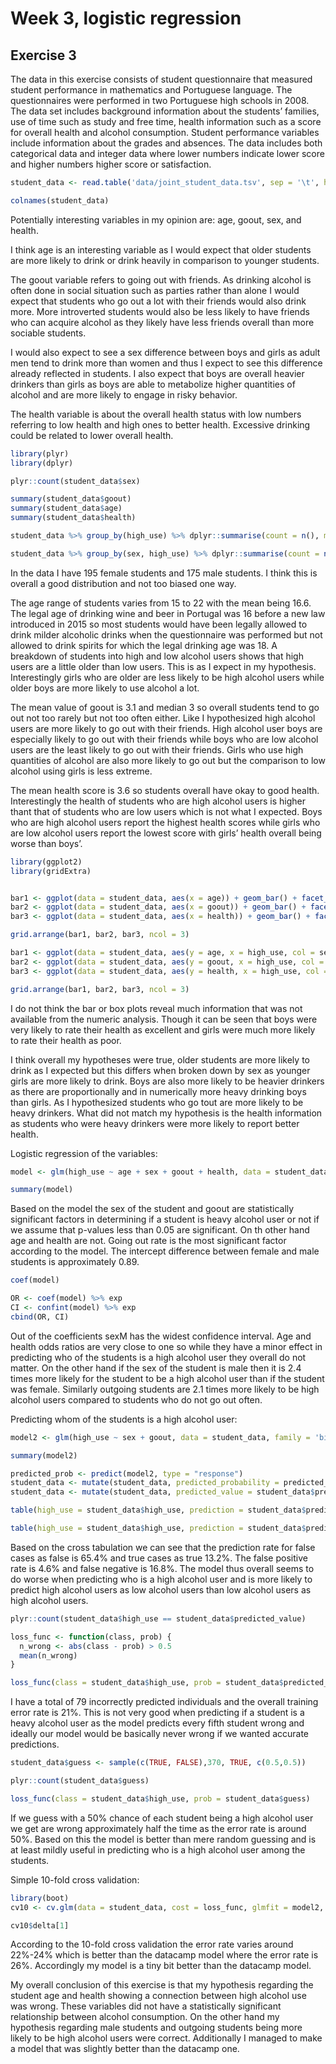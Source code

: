 # Week 3, logistic regression

## Exercise 3

The data in this exercise consists of student questionnaire that measured student performance in mathematics and Portuguese language. The questionnaires were performed in two Portuguese high schools in 2008. The data set includes background information about the students' families, use of time such as study and free time,  health information such as a score for overall health and alcohol consumption. Student performance variables include information about the grades and absences. The data includes both categorical data and integer data where lower numbers indicate lower score and higher numbers higher score or satisfaction.

```r

student_data <- read.table('data/joint_student_data.tsv', sep = '\t', header = TRUE)

colnames(student_data)

```
Potentially interesting variables in my opinion are: age, goout, sex, and health. 

I think age is an interesting variable as I would expect that older students are more likely to drink or drink heavily in comparison to younger students. 

The goout variable refers to going out with friends. As drinking alcohol is often done in social situation such as parties rather than alone I would expect that students who go out a lot with their friends would also drink more. More introverted students would also be less likely to have friends who can acquire alcohol as they likely have less friends overall than more sociable students.

I would also expect to see a sex difference between boys and girls as adult men tend to drink more than women and thus I expect to see this difference already reflected in students. I also expect that boys are overall heavier drinkers than girls as boys are able to metabolize higher quantities of alcohol and are more likely to engage in risky behavior.

The health variable is about the overall health status with low numbers referring to low health and high ones to better health. Excessive drinking could be related to lower overall health.

```r
library(plyr)
library(dplyr)

plyr::count(student_data$sex)

summary(student_data$goout)
summary(student_data$age)
summary(student_data$health)

student_data %>% group_by(high_use) %>% dplyr::summarise(count = n(), mean_health = mean(health), mean_goout = mean(goout), mean_age = mean(age))

student_data %>% group_by(sex, high_use) %>% dplyr::summarise(count = n(), mean_health = mean(health), mean_goout = mean(goout), mean_age = mean(age))

```
In the data I have 195 female students and 175 male students. I think this is overall a good distribution and not too biased one way. 

The age range of students varies from 15 to 22 with the mean being 16.6. The legal age of drinking wine and beer in Portugal was 16 before a new law introduced in 2015 so most students would have been legally allowed to drink milder alcoholic drinks when the questionnaire was performed but not allowed to drink spirits for which the legal drinking age was 18. A breakdown of students into high and low alcohol users shows that high users are a little older than low users. This is as I expect in my hypothesis. Interestingly girls who are older are less likely to be high alcohol users while older boys are more likely to use alcohol a lot.

The mean value of goout is 3.1 and median 3 so overall students tend to go out not too rarely but not too often either. Like I hypothesized high alcohol users are more likely to go out with their friends. High alcohol user boys are especially likely to go out with their friends while boys who are low alcohol users are the least likely to go out with their friends. Girls who use high quantities of alcohol are also more likely to go out but the comparison to low alcohol using girls is less extreme.

The mean health score is 3.6 so students overall have okay to good health. Interestingly the health of students who are high alcohol users is higher thant that of students who are low users which is not what I expected. Boys who are high alcohol users report the highest health scores while girls who are low alcohol users report the lowest score with girls' health overall being worse than boys'. 



```r
library(ggplot2)
library(gridExtra)


bar1 <- ggplot(data = student_data, aes(x = age)) + geom_bar() + facet_wrap("sex") + ggtitle("student age")
bar2 <- ggplot(data = student_data, aes(x = goout)) + geom_bar() + facet_wrap("sex") + ggtitle("going out rate")
bar3 <- ggplot(data = student_data, aes(x = health)) + geom_bar() + facet_wrap("sex") + ggtitle("health of students")

grid.arrange(bar1, bar2, bar3, ncol = 3)

bar1 <- ggplot(data = student_data, aes(y = age, x = high_use, col = sex)) + geom_boxplot() + ggtitle("student age")
bar2 <- ggplot(data = student_data, aes(y = goout, x = high_use, col = sex)) + geom_boxplot() + ggtitle("going out rate")
bar3 <- ggplot(data = student_data, aes(y = health, x = high_use, col = sex)) + geom_boxplot()  + ggtitle("health of students")

grid.arrange(bar1, bar2, bar3, ncol = 3)

```

I do not think the bar or box plots reveal much information that was not available from the numeric analysis. Though it can be seen that boys were very likely to rate their health as excellent and girls were much more likely to rate their health as poor. 

I think overall my hypotheses were true, older students are more likely to drink as I expected but this differs when broken down by sex as younger girls are more likely to drink. Boys are also more likely to be heavier drinkers as there are proportionally and in numerically more heavy drinking boys than girls. As I hypothesized students who go tout are more likely to be heavy drinkers. What did not match my hypothesis is the health information as students who were heavy drinkers were more likely to report better health.


Logistic regression of the variables:

```r
model <- glm(high_use ~ age + sex + goout + health, data = student_data, family = 'binomial')

summary(model)

```

Based on the model the sex of the student and goout are statistically significant factors in determining if a student is heavy alcohol user or not if we assume that p-values less than 0.05 are significant. On th other hand age and health are not. Going out rate is the most significant factor according to the model. The intercept difference between female and male students is approximately 0.89.

```r

coef(model)

OR <- coef(model) %>% exp
CI <- confint(model) %>% exp
cbind(OR, CI)

```
Out of the coefficients sexM has the widest confidence interval. Age and health odds ratios are very close to one so while they have a minor effect in predicting who of the students is a high alcohol user they overall do not matter. On the other hand if the sex of the student is male then it is 2.4 times more likely for the student to be a high alcohol user than if the student was female. Similarly outgoing students are 2.1 times more likely to be high alcohol users compared to students who do not go out often. 

Predicting whom of the students is a high alcohol user:

```r
model2 <- glm(high_use ~ sex + goout, data = student_data, family = 'binomial')

summary(model2)

predicted_prob <- predict(model2, type = "response")
student_data <- mutate(student_data, predicted_probability = predicted_prob)
student_data <- mutate(student_data, predicted_value = student_data$predicted_probability > 0.5)

table(high_use = student_data$high_use, prediction = student_data$predicted_value)

table(high_use = student_data$high_use, prediction = student_data$predicted_value) %>% prop.table() %>% addmargins()
```
Based on the cross tabulation we can see that the prediction rate for false cases as false is 65.4% and true cases as true 13.2%. The false positive rate is 4.6% and false negative is 16.8%. The model thus overall seems to do worse when predicting who is a high alcohol user and is more likely to predict high alcohol users as low alcohol users than low alcohol users as high alcohol users.

```r
plyr::count(student_data$high_use == student_data$predicted_value)

loss_func <- function(class, prob) {
  n_wrong <- abs(class - prob) > 0.5
  mean(n_wrong)
}

loss_func(class = student_data$high_use, prob = student_data$predicted_value)
```
I have a total of 79 incorrectly predicted individuals and the overall training error rate is 21%. This is not very good when predicting if a student is a heavy alcohol user as the model predicts every fifth student wrong and ideally our model would be basically never wrong if we wanted accurate predictions.

```r
student_data$guess <- sample(c(TRUE, FALSE),370, TRUE, c(0.5,0.5))

plyr::count(student_data$guess)

loss_func(class = student_data$high_use, prob = student_data$guess)

```
If we guess with a 50% chance of each student being a high alcohol user we get are wrong approximately half the time as the error rate is around 50%. Based on this the model is better than mere random guessing and is at least mildly useful in predicting who is a high alcohol user among the students.

Simple 10-fold cross validation:
```r
library(boot)
cv10 <- cv.glm(data = student_data, cost = loss_func, glmfit = model2, K = 10)

cv10$delta[1]

```
According to the 10-fold cross validation the error rate varies around 22%-24% which is better than the datacamp model where the error rate is 26%. Accordingly my model is a tiny bit better than the datacamp model.

My overall conclusion of this exercise is that my hypothesis regarding the student age and health showing a connection between high alcohol use was wrong. These variables did not have a statistically significant relationship between alcohol consumption. On the other hand my hypothesis regarding male students and outgoing students being more likely to be high alcohol users were correct. Additionally I managed to make a model that was slightly better than the datacamp one.
